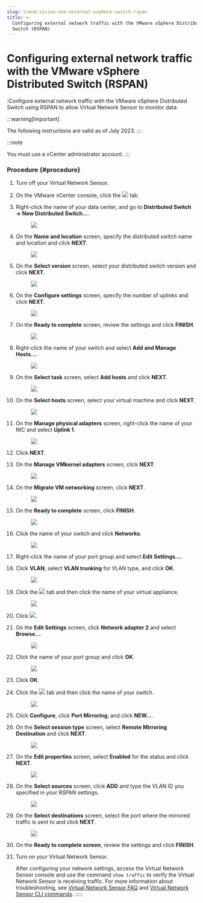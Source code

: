```yaml
---
slug: trend-vision-one-external-vsphere-switch-rspan
title: >-
  Configuring external network traffic with the VMware vSphere Distributed
  Switch (RSPAN)
---
```

# Configuring external network traffic with the VMware vSphere Distributed Switch (RSPAN)

:Configure external network traffic with the VMware vSphere Distributed Switch using RSPAN to allow Virtual Network Sensor to monitor data.

:::warning[Important]

The following instructions are valid as of July 2023.
:::

:::note

You must use a vCenter administrator account.
:::

### Procedure {#procedure}

1.  Turn off your Virtual Network Sensor.

2.  On the VMware vCenter console, click the ![](/images/circle_icon=GUID-20230729150101.webp) tab.

3.  Right-click the name of your data center, and go to **Distributed Switch → New Distributed Switch...**.

    <figure>
    <img src="./images/External_VDS_RSPAN1=GUID-20230729143231.webp" />
    </figure>

4.  On the **Name and location** screen, specify the distributed switch name and location and click **NEXT**.

    <figure>
    <img src="./images/External_VDS_RSPAN2=GUID-20230729143232.webp" />
    </figure>

5.  On the **Select version** screen, select your distributed switch version and click **NEXT**.

    <figure>
    <img src="./images/External_VDS_RSPAN3=GUID-20230729143233.webp" />
    </figure>

6.  On the **Configure settings** screen, specify the number of uplinks and click **NEXT**.

    <figure>
    <img src="./images/External_VDS_RSPAN4=GUID-20230729143234.webp" />
    </figure>

7.  On the **Ready to complete** screen, review the settings and click **FINISH**.

    <figure>
    <img src="./images/External_VDS_RSPAN5=GUID-20230729143235.webp" />
    </figure>

8.  Right-click the name of your switch and select **Add and Manage Hosts...**.

    <figure>
    <img src="./images/External_VDS_RSPAN6=GUID-20230729143236.webp" />
    </figure>

9.  On the **Select task** screen, select **Add hosts** and click **NEXT**.

    <figure>
    <img src="./images/External_VDS_RSPAN7=GUID-20230729143237.webp" />
    </figure>

10. On the **Select hosts** screen, select your virtual machine and click **NEXT**.

    <figure>
    <img src="./images/External_VDS_RSPAN8=GUID-20230729143238.webp" />
    </figure>

11. On the **Manage physical adapters** screen, right-click the name of your NIC and select **Uplink 1**.

    <figure>
    <img src="./images/External_VDS_RSPAN9=GUID-20230729143239.webp" />
    </figure>

12. Click **NEXT**.

13. On the **Manage VMkernel adapters** screen, click **NEXT**.

    <figure>
    <img src="./images/External_VDS_RSPAN10=GUID-20230729143210.webp" />
    </figure>

14. On the **Migrate VM networking** screen, click **NEXT**.

    <figure>
    <img src="./images/External_VDS_RSPAN11=GUID-20230729143211.webp" />
    </figure>

15. On the **Ready to complete** screen, click **FINISH**.

    <figure>
    <img src="./images/External_VDS_RSPAN12=GUID-20230729143212.webp" />
    </figure>

16. Click the name of your switch and click **Networks**.

    <figure>
    <img src="./images/External_VDS_RSPAN13=GUID-20230729143213.webp" />
    </figure>

17. Right-click the name of your port group and select **Edit Settings...**.

18. Click **VLAN**, select **VLAN trunking** for VLAN type, and click **OK**.

    <figure>
    <img src="./images/External_VDS_RSPAN14=GUID-20230729143214.webp" />
    </figure>

19. Click the ![](/images/VMware_vCenter_server_icon=GUID-20230329175050.webp) tab and then click the name of your virtual appliance.

    <figure>
    <img src="./images/External_VDS_RSPAN15=GUID-20230729143215.webp" />
    </figure>

20. Click ![](/images/edit_settings_icon=GUID-20230729150707.webp).

21. On the **Edit Settings** screen, click **Network adapter 2** and select **Browse...**.

    <figure>
    <img src="./images/External_VDS_RSPAN16=GUID-20230729143216.webp" />
    </figure>

22. Click the name of your port group and click **OK**.

    <figure>
    <img src="./images/External_VDS_RSPAN17=GUID-20230729143217.webp" />
    </figure>

23. Click **OK**.

24. Click the ![](/images/circle_icon=GUID-20230729150101.webp) tab and then click the name of your switch.

    <figure>
    <img src="./images/External_VDS_RSPAN18=GUID-20230729143218.webp" />
    </figure>

25. Click **Configure**, click **Port Mirroring**, and click **NEW...**.

26. On the **Select session type** screen, select **Remote Mirroring Destination** and click **NEXT**.

    <figure>
    <img src="./images/External_VDS_RSPAN19=GUID-20230729143219.webp" />
    </figure>

27. On the **Edit properties** screen, select **Enabled** for the status and click **NEXT**.

    <figure>
    <img src="./images/External_VDS_RSPAN20=GUID-20230729143220.webp" />
    </figure>

28. On the **Select sources** screen, click **ADD** and type the VLAN ID you specified in your RSPAN settings.

    <figure>
    <img src="./images/External_VDS_RSPAN21=GUID-20230729143221.webp" />
    </figure>

29. On the **Select destinations** screen, select the port where the mirrored traffic is sent to and click **NEXT**.

    <figure>
    <img src="./images/External_VDS_RSPAN22=GUID-20230729143222.webp" />
    </figure>

30. On the **Ready to complete screen**, review the settings and click **FINISH**.

31. Turn on your Virtual Network Sensor.

    After configuring your network settings, access the Virtual Network Sensor console and use the command `show traffic` to verify the Virtual Network Sensor is receiving traffic. For more information about troubleshooting, see [Virtual Network Sensor FAQ](virtual-network-sensor-faqs.mdx) and [Virtual Network Sensor CLI commands](virtual-network-sensor-cli-commands.mdx).
:::::

